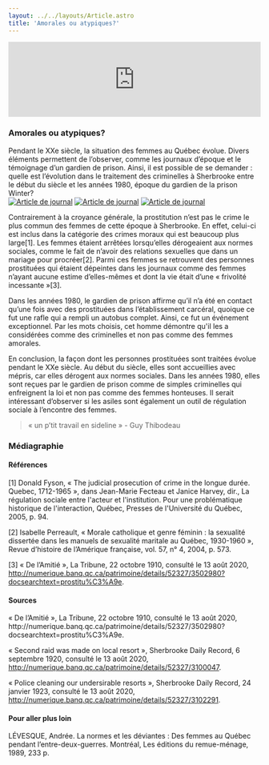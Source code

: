```yaml
---
layout: ../../layouts/Article.astro
title: 'Amorales ou atypiques?'
---
```


<iframe width="100%" class="aspect-video" src="https://www.youtube.com/embed/75z1glPmq_8" title="YouTube video player" frameborder="0" allow="accelerometer; autoplay; clipboard-write; encrypted-media; gyroscope; picture-in-picture; web-share" allowfullscreen></iframe>
<Text>
  <h3>Amorales ou atypiques?</h3>
  Pendant le XXe siècle, la situation des femmes au Québec évolue. Divers éléments permettent de l’observer, comme les journaux d’époque et le témoignage d’un gardien de prison. Ainsi, il est possible de se demander : quelle est l’évolution dans le traitement des criminelles à Sherbrooke entre le début du siècle et les années 1980, époque du gardien de la prison Winter?

<div class="grid grid-cols-3 items-center">
  <a href="/assets/img/Capture-d’écran-le-2020-08-14-à-12.56.44.png" target="_blank"><img src="/assets/img/Capture-d’écran-le-2020-08-14-à-12.56.44.png" alt="Article de journal" class="mx-auto" /></a>
  <a href="/assets/img/Capture-d’écran-le-2020-08-14-à-12.05.43.png" target="_blank"><img src="/assets/img/Capture-d’écran-le-2020-08-14-à-12.05.43.png" alt="Article de journal"  class="mx-auto" /></a>
  <a href="/assets/img/Capture-d’écran-le-2020-08-14-à-11.57.14.png" target="_blank"><img src="/assets/img/Capture-d’écran-le-2020-08-14-à-11.57.14.png" alt="Article de journal"  class="mx-auto" /></a>
</div>

Contrairement à la croyance générale, la prostitution n’est pas le crime le plus commun des femmes de cette époque à Sherbrooke. En effet, celui-ci est inclus dans la catégorie des crimes moraux qui est beaucoup plus large[1]. Les femmes étaient arrêtées lorsqu’elles dérogeaient aux normes sociales, comme le fait de n’avoir des relations sexuelles que dans un mariage pour procréer[2]. Parmi ces femmes se retrouvent des personnes prostituées qui étaient dépeintes dans les journaux comme des femmes n’ayant aucune estime d’elles-mêmes et dont la vie était d’une « frivolité incessante »[3].

Dans les années 1980, le gardien de prison affirme qu’il n’a été en contact qu’une fois avec des prostituées dans l’établissement carcéral, quoique ce fut une rafle qui a rempli un autobus complet. Ainsi, ce fut un événement exceptionnel. Par les mots choisis, cet homme démontre qu'il les a considérées comme des criminelles et non pas comme des femmes amorales.

En conclusion, la façon dont les personnes prostituées sont traitées évolue pendant le XXe siècle. Au début du siècle, elles sont accueillies avec mépris, car elles dérogent aux normes sociales. Dans les années 1980, elles sont reçues par le gardien de prison comme de simples criminelles qui enfreignent la loi et non pas comme des femmes honteuses. Il serait intéressant d’observer si les asiles sont également un outil de régulation sociale à l’encontre des femmes.

<blockquote>
  « un p’tit travail en sideline » - Guy Thibodeau
</blockquote>
</Text>
<Chapitres 
  description=""
  chapitres={
    [
      {label: "Parole à la prison - Présentation", url: "/2020/parole-prison-1"},
      {label: "Prostitution", url: "/2020/parole-prison-2", current: true},
      {label: "Évasion", url: "/2020/parole-prison-3"},
      {label: "Conditions de vie", url: "/2020/parole-prison-4"},
    ]
  }
/>

<div class="p-24 py-12 text-sm bg-gray-400">
  <h3>Médiagraphie</h3>
<h4>Références</h4>
[1] Donald Fyson, « The judicial prosecution of crime in the longue durée. Quebec, 1712-1965 », dans Jean-Marie Fecteau et Janice Harvey, dir., La régulation sociale entre l'acteur et l'institution. Pour une problématique historique de l'interaction, Québec, Presses de l'Université du Québec, 2005, p. 94.

[2] Isabelle Perreault, « Morale catholique et genre féminin : la sexualité dissertée dans les manuels de sexualité maritale au Québec, 1930-1960 », Revue d’histoire de l’Amérique française, vol. 57, n° 4, 2004, p. 573.

[3] « De l’Amitié », La Tribune, 22 octobre 1910, consulté le 13 août 2020, http://numerique.banq.qc.ca/patrimoine/details/52327/3502980?docsearchtext=prostitu%C3%A9e.

<h4>Sources</h4>
« De l’Amitié », La Tribune, 22 octobre 1910, consulté le 13 août 2020, http://numerique.banq.qc.ca/patrimoine/details/52327/3502980?docsearchtext=prostitu%C3%A9e.

« Second raid was made on local resort », Sherbrooke Daily Record, 6 septembre 1920, consulté le 13 août 2020, http://numerique.banq.qc.ca/patrimoine/details/52327/3100047.

« Police cleaning our undersirable resorts », Sherbrooke Daily Record, 24 janvier 1923, consulté le 13 août 2020, http://numerique.banq.qc.ca/patrimoine/details/52327/3102291.

<h4>Pour aller plus loin</h4>
LÉVESQUE, Andrée. La normes et les déviantes : Des femmes au Québec pendant l’entre-deux-guerres. Montréal, Les éditions du remue-ménage, 1989, 233 p.
</div>